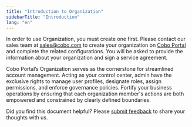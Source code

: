 ```yaml
---
title: "Introduction to Organization"
sidebarTitle: "Introduction"
lang: "en"
---
```

<Note>In order to use Organization, you must create one first. Please contact our sales team at sales@cobo.com to create your organization on [Cobo Portal](https://portal.cobo.com/login) and complete the related configurations. You will be asked to provide the information about your organization and sign a service agreement.</Note>

Cobo Portal’s Organization serves as the cornerstone for streamlined account management. Acting as your control center, admin have the exclusive rights to manage user profiles, designate roles, assign permissions, and enforce governance policies. Fortify your business operations by ensuring that each organization member's actions are both empowered and constrained by clearly defined boundaries.

<Tip>Did you find this document helpful? Please [submit feedback](https://forms.zohopublic.com/cobo/form/DocumentFeedbackForm/formperma/QvLOhxJv1_JMsJ-1dleZ8Itb_7rzN-LtgvsDdxosoVI?referrername=manuals) to share your thoughts with us.</Tip>